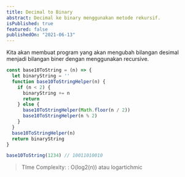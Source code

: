 ```yaml
---
title: Decimal to Binary
abstract: Decimal ke binary menggunakan metode rekursif.
isPublished: true
featured: false
publishedOn: "2021-06-13"
---
```


Kita akan membuat program yang akan mengubah bilangan desimal menjadi bilangan biner 
dengan menggunakan recursive.

```js
const base10ToString = (n) => {
  let binaryString = ''
  function base10ToStringHelper(n) {
    if (n < 2) {
      binaryString += n
      return
    } else {
      base10ToStringHelper(Math.floor(n / 2))
      base10ToStringHelper(n % 2)
    }
  }
  base10ToStringHelper(n)
  return binaryString
}

base10ToString(1234) // 10011010010
```

> TIme Complexity: : O(log2(n)) atau logartichmic